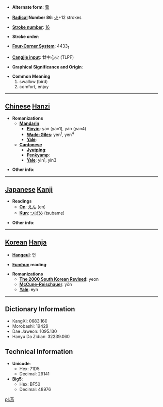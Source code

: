 * '''Alternate form''': [[鷰]]

* '''[[Wiktionary:Chinese radical index| Radical]] Number 86''': [[Wiktionary:Chinese radical index 火|火]]+12 strokes

* '''[[Wiktionary:Chinese total strokes index|Stroke number]]''': [[Wiktionary:Chinese total strokes index 16|16]]

* '''Stroke order''': 

* '''[[Wiktionary:Chinese four corner index|Four-Corner System]]''': 4433<sub>1</sub>

* '''[[Wiktionary:Chinese Cangjie index|Cangjie input]]''': 廿中心火 (TLPF)

* '''Graphical Significance and Origin''': 

* '''Common Meaning'''
*#swallow (bird)
*# comfort, enjoy


----

== [[Chinese]] [[Hanzi]] ==

* '''Romanizations'''
** '''[[Mandarin]]'''
*** '''[[Pinyin]]''': yān (yan1), yàn (yan4)
*** '''[[Wade-Giles]]''': yen<sup>1</sup>, yen<sup>4</sup>
*** '''[[Yale]]''': 
** '''[[Cantonese]]'''
*** '''[[Jyutping]]''':
*** '''[[Penkyamp]]''': 
*** '''[[Yale]]''': yin1, yin3

* '''Other info''': 

----

== [[Japanese]] [[Kanji]] ==

* '''Readings'''
** '''[[On]]''': [[えん]] (en)
** '''[[Kun]]''': [[つばめ]] (tsubame)

* '''Other info''':  

----

== [[Korean]] [[Hanja]] ==

* '''[[Hangeul]]''': 연

* '''[[Eumhun]] reading''': 

* '''Romanizations'''
** '''[[The 2000 South Korean Revised Romanization|The 2000 South Korean Revised]]''': yeon
** '''[[McCune-Reischauer]]''': yŏn
** '''[[Yale]]''': eyn

----

== Dictionary Information ==

* KangXi: 0683.160
* Morobashi: 19429
* Dae Jaweon: 1095.130
* Hanyu Da Zidian: 32239.060

== Technical Information ==

* '''Unicode''':
** Hex: 71D5
** Decimal: 29141
* '''Big5''':
** Hex: BF50
** Decimal: 48976

[[pl:燕]]